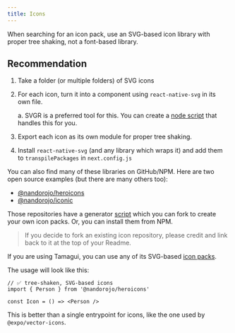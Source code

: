 ```yaml
---
title: Icons
---
```


When searching for an icon pack, use an SVG-based icon library with proper tree shaking, not a font-based library.

## Recommendation

1. Take a folder (or multiple folders) of SVG icons
2. For each icon, turn it into a component using `react-native-svg` in its own file.
   
   a. SVGR is a preferred tool for this. You can create a [node script](https://github.com/nandorojo/react-native-heroicons/blob/master/generate/index.ts) that handles this for you.
3. Export each icon as its own module for proper tree shaking.
4. Install `react-native-svg` (and any library which wraps it) and add them to `transpilePackages` in `next.config.js`

You can also find many of these libraries on GitHub/NPM. Here are two open source examples (but there are many others too):

- [@nandorojo/heroicons](https://github.com/nandorojo/react-native-heroicons)
- [@nandorojo/iconic](https://github.com/nandorojo/react-native-iconic)

Those repositories have a generator [script](https://github.com/nandorojo/react-native-heroicons/blob/master/generate/index.ts) which you can fork to create your own icon packs. Or, you can install them from NPM.

> If you decide to fork an existing icon repository, please credit and link back to it at the top of your Readme.

If you are using Tamagui, you can use any of its SVG-based [icon packs](https://tamagui.dev/docs/components/lucide-icons/1.0.0#credit).

The usage will look like this:

```tsx
// ✅ tree-shaken, SVG-based icons
import { Person } from '@nandorojo/heroicons'

const Icon = () => <Person />
```

This is better than a single entrypoint for icons, like the one used by `@expo/vector-icons`.

<!--
A popular icon package for React Native apps is `@expo/vector-icons`. While it is a good library, it uses a font-based icon approach.

It's best to avoid this in a Solito/Next.js app. It doesn't tree shake well and is thus slow to render on Web. Font-based icon libraries also don't play nicely with Next.js' bundler.

> While I normally wouldn't recommend against a library, it's a common issue on the Solito Discord/GitHub.
-->
